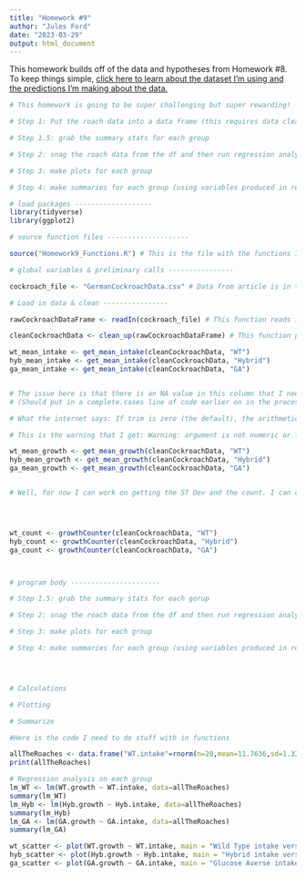 ```yaml
---
title: "Homework #9"
author: "Jules Ford"
date: "2023-03-29"
output: html_document
---
```


This homework builds off of the data and hypotheses from Homework #8. To keep things simple, [click here to learn about the dataset I'm using and the predictions I'm making about the data.](homework8.html)

```r

# This homework is going to be super challenging but super rewarding!

# Step 1: Put the roach data into a data frame (this requires data cleaning in R) - I did it!

# Step 1.5: grab the summary stats for each group

# Step 2: snag the roach data from the df and then run regression analyses on each group

# Step 3: make plots for each group

# Step 4: make summaries for each group (using variables produced in regression analysis)

# load packages -------------------
library(tidyverse)
library(ggplot2)

# source function files --------------------

source("Homework9_Functions.R") # This is the file with the functions I will need

# global variables & preliminary calls ----------------

cockroach_file <- "GermanCockroachData.csv" # Data from article is in the file with this name

# Load in data & clean ----------------

rawCockroachDataFrame <- readIn(cockroach_file) # This function reads in the data

cleanCockroachData <- clean_up(rawCockroachDataFrame) # This function pares down the data frame to the cockroaches that were on a medium protein diet

wt_mean_intake <- get_mean_intake(cleanCockroachData, "WT")
hyb_mean_intake <- get_mean_intake(cleanCockroachData, "Hybrid")
ga_mean_intake <- get_mean_intake(cleanCockroachData, "GA")


# The issue here is that there is an NA value in this column that I need to remove
# (Should put in a complete.cases line of code earlier on in the process)

# What the internet says: If trim is zero (the default), the arithmetic mean of the values in x is computed, as a numeric or complex vector of length one. If x is not logical (coerced to numeric), numeric (including integer) or complex, NA_real_ is returned, with a warning.

# This is the warning that I get: Warning: argument is not numeric or logical: returning NA

wt_mean_growth <- get_mean_growth(cleanCockroachData, "WT")
hyb_mean_growth <- get_mean_growth(cleanCockroachData, "Hybrid")
ga_mean_growth <- get_mean_growth(cleanCockroachData, "GA")


# Well, for now I can work on getting the ST Dev and the count. I can come back to this part later.




wt_count <- growthCounter(cleanCockroachData, "WT")
hyb_count <- growthCounter(cleanCockroachData, "Hybrid")
ga_count <- growthCounter(cleanCockroachData, "GA")



# program body ----------------------

# Step 1.5: grab the summary stats for each gorup

# Step 2: snag the roach data from the df and then run regression analyses on each group

# Step 3: make plots for each group

# Step 4: make summaries for each group (using variables produced in regression analysis)




# Calculations

# Plotting

# Summarize


```

```r
#Here is the code I need to do stuff with in functions

allTheRoaches <- data.frame("WT.intake"=rnorm(n=20,mean=11.7636,sd=1.3207022),"WT.growth"=rnorm(n=20,mean=6.6646158,sd=0.8682219),"Hyb.intake"=rnorm(n=20,mean=11.201452,sd=1.1952825),"Hyb.growth"=rnorm(n=20,mean=7.0736739,sd=1.0584402),"GA.intake"=rnorm(n=20,mean=6.509735,sd=3.1441545),"GA.growth"=rnorm(n=20,mean=3.967465,sd=1.1635215))
print(allTheRoaches)

# Regression analysis on each group
lm_WT <- lm(WT.growth ~ WT.intake, data=allTheRoaches)
summary(lm_WT)
lm_Hyb <- lm(Hyb.growth ~ Hyb.intake, data=allTheRoaches)
summary(lm_Hyb)
lm_GA <- lm(GA.growth ~ GA.intake, data=allTheRoaches)
summary(lm_GA)

wt_scatter <- plot(WT.growth ~ WT.intake, main = "Wild Type intake versus growth", data=allTheRoaches)
hyb_scatter <- plot(Hyb.growth ~ Hyb.intake, main = "Hybrid intake versus growth", data=allTheRoaches)
ga_scatter <- plot(GA.growth ~ GA.intake, main = "Glucose Averse intake versus growth", data=allTheRoaches)
```

